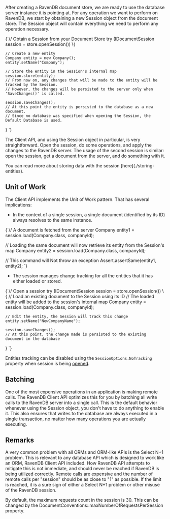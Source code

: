 
After creating a RavenDB document store, we are ready to use the database server instance it is pointing at. For any operation we want to perform on RavenDB, we start by obtaining a new Session object from the document store. The Session object will contain everything we need to perform any operation necessary.

<TabItem value="session_usage_1" label="session_usage_1">
<CodeBlock language="java">
{`// Obtain a Session from your Document Store
try (IDocumentSession session = store.openSession()) \{

    // Create a new entity
    Company entity = new Company();
    entity.setName("Company");
    
    // Store the entity in the Session's internal map
    session.store(entity);
    // From now on, any changes that will be made to the entity will be tracked by the Session.
    // However, the changes will be persisted to the server only when 'SaveChanges()' is called.
    
    session.saveChanges();
    // At this point the entity is persisted to the database as a new document.
    // Since no database was specified when opening the Session, the Default Database is used.
\}
`}
</CodeBlock>
</TabItem>

The Client API, and using the Session object in particular, is very straightforward. Open the session, do some operations, and apply the changes to the RavenDB server. The usage of the second session is similar: open the session, get a document from the server, and do something with it.

<Admonition type="note" title="Storing Entities" id="storing-entities" href="#storing-entities"> 
You can read more about storing data with the session [here](./storing-entities).
</Admonition>


## Unit of Work

The Client API implements the Unit of Work pattern. That has several implications:

* In the context of a single session, a single document (identified by its ID) always resolves to the same instance.

<TabItem value="session_usage_3" label="session_usage_3">
<CodeBlock language="java">
{`// A document is fetched from the server
Company entity1 = session.load(Company.class, companyId);

// Loading the same document will now retrieve its entity from the Session's map
Company entity2 = session.load(Company.class, companyId);

// This command will Not throw an exception
Assert.assertSame(entity1, entity2);
`}
</CodeBlock>
</TabItem>

* The session manages change tracking for all the entities that it has either loaded or stored.

<TabItem value="session_usage_2" label="session_usage_2">
<CodeBlock language="java">
{`// Open a session
try (IDocumentSession session = store.openSession()) \{
    // Load an existing document to the Session using its ID
    // The loaded entity will be added to the session's internal map
    Company entity = session.load(Company.class, companyId);
    
    // Edit the entity, the Session will track this change
    entity.setName("NewCompanyName");

    session.saveChanges();
    // At this point, the change made is persisted to the existing document in the database
\}
`}
</CodeBlock>
</TabItem>

<Admonition type="info" title="How to Disable Entities Tacking" id="how-to-disable-entities-tacking" href="#how-to-disable-entities-tacking">

Entities tracking can be disabled using the `SessionOptions.NoTracking` property when session is being [opened](../../client-api/session/opening-a-session.mdx#example-ii---disabling-entities-tracking).

</Admonition>

## Batching

One of the most expensive operations in an application is making remote calls. The RavenDB Client API optimizes this for you by batching all write calls to the RavenDB server into a single call. This is the default behavior whenever using the Session object, you don't have to do anything to enable it. This also ensures that writes to the database are always executed in a single transaction, no matter how many operations you are actually executing.

## Remarks

A very common problem with all ORMs and ORM-like APIs is the Select N+1 problem. This is relevant to any database API which is designed to work like an ORM, RavenDB Client API included.
How RavenDB API attempts to mitigate this is not immediate, and should never be reached if RavenDB is being utilized correctly. Remote calls are expensive and the number of remote calls per "session" should be as close to "1" as possible. If the limit is reached, it is a sure sign of either a Select N+1 problem or other misuse of the RavenDB session.

<Admonition type="note" title="Configuring the maximum requests in a session" id="configuring-the-maximum-requests-in-a-session" href="#configuring-the-maximum-requests-in-a-session"> 
By default, the maximum requests count in the session is 30.
This can be changed by the DocumentConventions::maxNumberOfRequestsPerSession property.
</Admonition>


